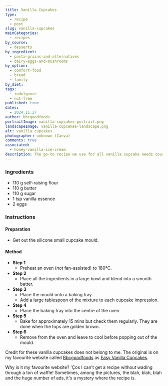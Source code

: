 ```yaml
---
title: Vanilla Cupcakes
type:
  - recipe
  - post
slug: vanilla-cupcakes
mainCategories:
  - recipes
by_course:
  - desserts
by_ingredient:
  - pasta-grains-and-alternatives
  - dairy-eggs-and-mushrooms
by_option:
  - comfort-food
  - bread
  - family
by_diet:
tags:
  - indulgence
  - nut-free
published: true
dates:
  - 2024.11.27
author: bbcgoodfoods
portraitImage: vanilla-cupcakes-portrait.png
landscapeImage: vanilla-cupcakes-landscape.png
alt: vanilla cupcakes
photographer: unknown (Canva)
comments: true
associated:
  - honey-vanilla-ice-cream
description: The go-to recipe we use for all vanilla cupcake needs courtesy of bbcgoodfoods. We even use this recipe on xmas eve for Santa's snack along with carrots for the reindeers, obviously!.
---
```


<Ingredients>

### Ingredients

- 110 g self-raising flour
- 110 g butter
- 110 g sugar
- 1 tsp vanilla essence
- 2 eggs

</Ingredients>

<Instructions>

### Instructions

#### Preparation

- Get out the silicone small cupcake mould.

#### Method

- **Step 1**
  - Preheat an oven (_not_ fan-assisted) to 180°C.
- **Step 2**
  - Place all the ingredients in a large bowl and blend into a smooth batter.
- **Step 3**
  - Place the mould onto a baking tray.
  - Add a large tablespoon of the mixture to each cupcake impression.
- **Step 4**
  - Place the baking tray into the centre of the oven.
- **Step 5**
  - Bake for approximately 15 mins but check them regularly. They are done when the tops are golden brown.
- **Step 6**
  - Remove from the oven and leave to cool before popping out of the mould.

</Instructions>

<RecipeContent>

Credit for these vanilla cupcakes does not belong to me. The original is on my favourite website called [Bbcgoodfoods](https://www.bbcgoodfood.com) as [Easy Vanilla Cupcakes](https://www.bbcgoodfood.com/recipes/easy-vanilla-cupcakes).

Why is it my favourite website? 'Ços I can't get a recipe without wading through a ton of waffle! Sometimes, among the pictures, the blah, blah, blah and the huge number of ads, it's a mystery where the recipe is.

</RecipeContent>
